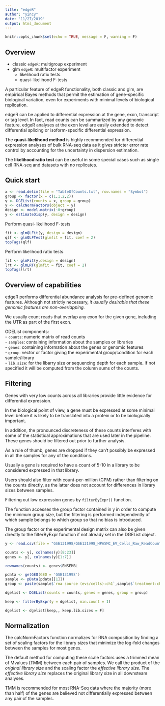 ```yaml
---
title: "edgeR"
author: "yincy"
date: "11/27/2019"
output: html_document
---
```


```r
knitr::opts_chunk$set(echo = TRUE, message = F, warning = F)
```


## Overview  
- classic `edgeR`: multigroup experiment  
- glm `edgeR`: multifactor experiment  
    + likelihood ratio tests  
    + quasi-likelihood F-tests  

A particular feature of edgeR functionality, both classic and glm, are empirical Bayes methods that permit the estimation of gene-specific biological variation, even for experiments with minimal levels of biological replication.  


edgeR can be applied to differential expression at the gene, exon, transcript or tag level. In fact, read counts can be summarized by any genomic feature. edgeR analyses at the exon level are easily extended to detect differential splicing or isoform-specific differential expression.  


The **quasi-likelihood method** is highly recommended for differential expression analyses of bulk RNA-seq data as it gives stricter error rate control by accounting for the uncertainty in dispersion estimation.  


The **likelihood ratio test** can be useful in some special cases such as single cell RNA-seq and datasets with no replicates.   


## Quick start  
```r
x <- read.delim(file = "TableOfCounts.txt", row.names = "Symbol")
group <- factor(x = c(1,1,2,2))
y <- DGEList(counts = x, group = group)
y <- calcNormFactors(object = y)
design <- model.matrix(~0+group)
y <- estimateDisp(y, design = design)
```


Perform quasi-likelihood F-tests  
```r
fit <- glmQLFit(y, design = design)
qlf <- glmQLFTest(glmfit = fit, coef = 2)
topTags(qlf)
```


Perform likelihood ratio tests  
```r
fit <- glmFit(y,design = design)
lrt <- glmLRT(glmfit = fit, coef = 2)
topTags(lrt)
```



## Overview of capabilities  
edgeR performs differential abundance analysis for pre-defined genomic features. Although not strictly necessary, *it usually desirable that these genomic features are non-overlapping.*  

We usually count reads that overlap any exon for the given gene, including
the UTR as part of the first exon.  

GDEList components:  
    - `counts`: numeric matrix of read counts  
    - `samples`: containing information about the samples or libraries  
    - `genes`: containing information about the genes or genomic features  
    - `group`: vector or factor giving the experimental group/condition for each sample/library  
    - `lib.size`: for the libarry size or sequencing depth for each sample. If not specified it will be computed from the column sums of the counts.  
    


## Filtering  
Genes with very low counts across all libraries provide little evidence for differential expression.   

In the biological point of view, a gene must be expressed at some minimal level before it is likely to be translated into a protein or to be biologically important.   

In addition, the pronounced discreteness of these counts interferes with some of the statistical approximations that are used later in the pipeline. These genes should be filtered out prior to further analysis.  

As a rule of thumb, genes are dropped if they can’t possibly be expressed in all the samples for any of the conditions.  

Usually a gene is required to have a count of 5-10 in a library to be considered expressed in that library.  

Users should also filter with count-per-million (CPM) rather than filtering on the
counts directly, as the latter does not account for differences in library sizes between samples.  

Filtering out low expression genes by `filterByExpr()` function.  

The function accesses the group factor contained in y in order to compute the minimum group size, but the filtering is performed independently of which sample belongs to which group so that no bias is
introduced.  

The group factor or the experimental design matrix can also be given directly to the filterByExpr function if not already set in the DGEList object.  


```r
y <- read.csv(file = "GSE131998/GSE131998_HPASMC_EV_Cells_Raw_ReadCount.csv", header = T)

counts <- y[, colnames(y)[8:23]]
genes <- y[, colnames(y)[1:7]]

rownames(counts) <- genes$ENSEMBL

pdata <- getGEO(GEO = 'GSE131998')
sample <- pData(pdata[[1]])
group <- paste(sample$`rna source (evs/cells):ch1`,sample$`treatment:ch1`, sep = "_")

dgelist <- DGEList(counts = counts, genes = genes, group = group)
```


```r
keep <- filterByExpr(y = dgelist, min.count = 1)

dgelist <- dgelist[keep,, keep.lib.sizes = F]
```


## Normalization  
The calcNormFactors function normalizes for RNA composition by finding a set of scaling factors for the library sizes that minimize the log-fold changes between the samples for most genes.  

The default method for computing these scale factors uses a trimmed mean of Mvalues (TMM) between each pair of samples. We call the product of the *original library size* and the scaling factor the *effective library size*. The *effective library size* replaces the original library size in all downsteam analyses.    

TMM is recommended for most RNA-Seq data where the majority (more than half) of the genes are believed not differentially expressed between any pair of the samples.   




































